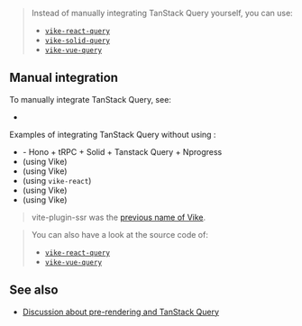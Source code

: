 
<CommunityNote url="https://tanstack.com/query" />

> Instead of manually integrating TanStack Query yourself, you can use:
> - [`vike-react-query`](https://github.com/vikejs/vike-react/tree/main/packages/vike-react-query)
> - [`vike-solid-query`](https://github.com/vikejs/vike-solid/tree/main/packages/vike-solid-query)
> - [`vike-vue-query`](https://github.com/vikejs/vike-vue/tree/main/packages/vike-vue-query)

## Manual integration

To manually integrate TanStack Query, see:
 - <Link href="/integration#data-fetching" />

Examples of integrating TanStack Query without using <UiFrameworkExtension name />:
 - <Example timestamp="2024.04" repo="Blankeos/hono-trpc" /> - Hono + tRPC + Solid + Tanstack Query + Nprogress
 - <Example timestamp="2023.11" repo="nabi-chan/vike-trpc-ssr" /> (using Vike)
 - <Example timestamp="2023.11" repo="phonzammi/vike-react-tanstack-query" /> (using Vike)
 - <Example timestamp="2023.11" repo="phonzammi/vike-react-query" /> (using <Link href="/vike-react">`vike-react`</Link>)
 - <Example timestamp="2023.07" repo="alternativniy/vite-ssr-with-react-query" /> (using Vike)
 - <Example timestamp="2023.04" repo="YannBirba/vps-react-query" /> (using Vike)

> vite-plugin-ssr was the [previous name of Vike](https://vite-plugin-ssr.com/vike).

> You can also have a look at the source code of:
> - [`vike-react-query`](https://github.com/vikejs/vike-react/tree/main/packages/vike-react-query)
> - [`vike-vue-query`](https://github.com/vikejs/vike-vue/tree/main/packages/vike-vue-query)


## See also

- [Discussion about pre-rendering and TanStack Query](https://github.com/vikejs/vike/discussions/774)
